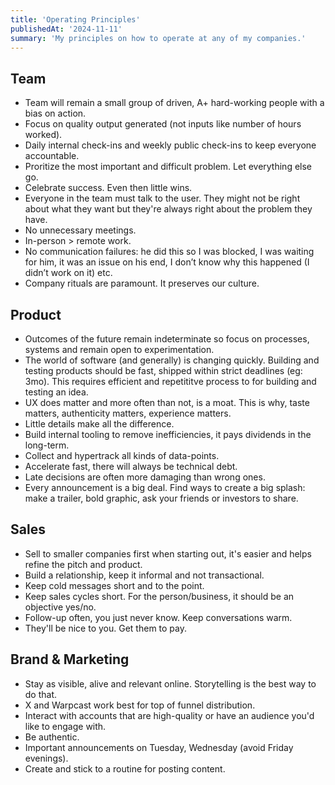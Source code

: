 ```yaml
---
title: 'Operating Principles'
publishedAt: '2024-11-11'
summary: 'My principles on how to operate at any of my companies.'
---
```


## Team
- Team will remain a small group of driven, A+ hard-working people with a bias on action. 
- Focus on quality output generated (not inputs like number of hours worked).
- Daily internal check-ins and weekly public check-ins to keep everyone accountable.
- Proritize the most important and difficult problem. Let everything else go.
- Celebrate success. Even then little wins.
- Everyone in the team must talk to the user. They might not be right about what they want but they're always right about the problem they have.
- No unnecessary meetings.
- In-person > remote work. 
- No communication failures: he did this so I was blocked, I was waiting for him, it was an issue on his end, I don’t know why this happened (I didn’t work on it) etc. 
- Company rituals are paramount. It preserves our culture. 

## Product
- Outcomes of the future remain indeterminate so focus on processes, systems and remain open to experimentation.
- The world of software (and generally) is changing quickly. Building and testing products should be fast, shipped within strict deadlines (eg: 3mo). This requires efficient and repetititve process to for building and testing an idea. 
- UX does matter and more often than not, is a moat. This is why, taste matters, authenticity matters, experience matters. 
- Little details make all the difference.
- Build internal tooling to remove inefficiencies, it pays dividends in the long-term.
- Collect and hypertrack all kinds of data-points. 
- Accelerate fast, there will always be technical debt.
- Late decisions are often more damaging than wrong ones.
- Every announcement is a big deal. Find ways to create a big splash: make a trailer, bold graphic, ask your friends or investors to share. 

## Sales
- Sell to smaller companies first when starting out, it's easier and helps refine the pitch and product.
- Build a relationship, keep it informal and not transactional.
- Keep cold messages short and to the point.
- Keep sales cycles short. For the person/business, it should be an objective yes/no.
- Follow-up often, you just never know. Keep conversations warm.
- They'll be nice to you. Get them to pay. 

## Brand & Marketing
- Stay as visible, alive and relevant online. Storytelling is the best way to do that.
- X and Warpcast work best for top of funnel distribution.
- Interact with accounts that are high-quality or have an audience you'd like to engage with.
- Be authentic. 
- Important announcements on Tuesday, Wednesday (avoid Friday evenings).
- Create and stick to a routine for posting content.
